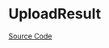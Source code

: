 
<Meta title="Data Entry/Upload/UploadResult/Doc" />

# UploadResult

<Description of={UploadResult} />

[Source Code](https://github.com/Mezzanine-UI/mezzanine/blob/main/packages/react/src/Upload/UploadResult.tsx)

<ArgsTable of={UploadResult} />
